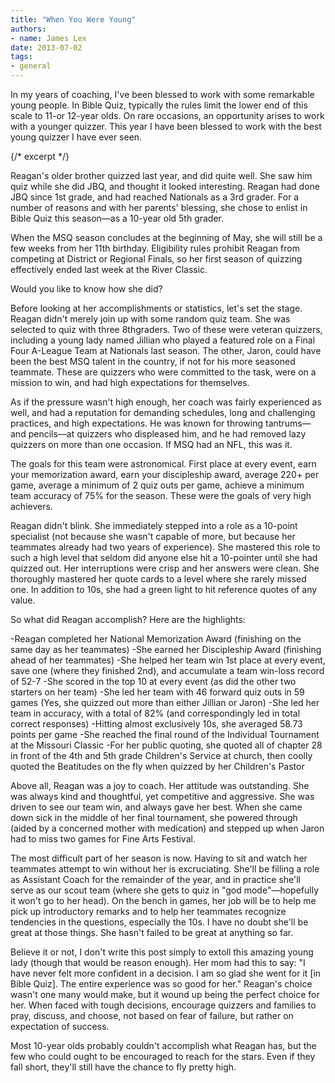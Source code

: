```yaml
---
title: "When You Were Young"
authors:
- name: James Lex
date: 2013-07-02
tags:
- general
---
```


In my years of coaching, I've been blessed to work with some remarkable young people. In Bible Quiz, typically the rules limit the lower end of this scale to 11-or 12-year olds. On rare occasions, an opportunity arises to work with a younger quizzer. This year I have been blessed to work with the best young quizzer I have ever seen.

{/* excerpt */}

Reagan's older brother quizzed last year, and did quite well. She saw him quiz while she did JBQ, and thought it looked interesting. Reagan had done JBQ since 1st grade, and had reached Nationals as a 3rd grader. For a number of reasons and with her parents' blessing, she chose to enlist in Bible Quiz this season—as a 10-year old 5th grader.

When the MSQ season concludes at the beginning of May, she will still be a few weeks from her 11th birthday. Eligibility rules prohibit Reagan from competing at District or Regional Finals, so her first season of quizzing effectively ended last week at the River Classic.

Would you like to know how she did?

Before looking at her accomplishments or statistics, let's set the stage. Reagan didn't merely join up with some random quiz team. She was selected to quiz with three 8thgraders. Two of these were veteran quizzers, including a young lady named Jillian who played a featured role on a Final Four A-League Team at Nationals last season. The other, Jaron, could have been the best MSQ talent in the country, if not for his more seasoned teammate. These are quizzers who were committed to the task, were on a mission to win, and had high expectations for themselves.

As if the pressure wasn't high enough, her coach was fairly experienced as well, and had a reputation for demanding schedules, long and challenging practices, and high expectations. He was known for throwing tantrums—and pencils—at quizzers who displeased him, and he had removed lazy quizzers on more than one occasion. If MSQ had an NFL, this was it.

The goals for this team were astronomical. First place at every event, earn your memorization award, earn your discipleship award, average 220+ per game, average a minimum of 2 quiz outs per game, achieve a minimum team accuracy of 75% for the season. These were the goals of very high achievers.

Reagan didn't blink. She immediately stepped into a role as a 10-point specialist (not because she wasn't capable of more, but because her teammates already had two years of experience). She mastered this role to such a high level that seldom did anyone else hit a 10-pointer until she had quizzed out. Her interruptions were crisp and her answers were clean. She thoroughly mastered her quote cards to a level where she rarely missed one. In addition to 10s, she had a green light to hit reference quotes of any value.

So what did Reagan accomplish? Here are the highlights:

\-Reagan completed her National Memorization Award (finishing on the same day as her teammates) -She earned her Discipleship Award (finishing ahead of her teammates) -She helped her team win 1st place at every event, save one (where they finished 2nd), and accumulate a team win-loss record of 52-7 -She scored in the top 10 at every event (as did the other two starters on her team) -She led her team with 46 forward quiz outs in 59 games (Yes, she quizzed out more than either Jillian or Jaron) -She led her team in accuracy, with a total of 82% (and correspondingly led in total correct responses) -Hitting almost exclusively 10s, she averaged 58.73 points per game -She reached the final round of the Individual Tournament at the Missouri Classic -For her public quoting, she quoted all of chapter 28 in front of the 4th and 5th grade Children's Service at church, then coolly quoted the Beatitudes on the fly when quizzed by her Children's Pastor

Above all, Reagan was a joy to coach. Her attitude was outstanding. She was always kind and thoughtful, yet competitive and aggressive. She was driven to see our team win, and always gave her best. When she came down sick in the middle of her final tournament, she powered through (aided by a concerned mother with medication) and stepped up when Jaron had to miss two games for Fine Arts Festival.

The most difficult part of her season is now. Having to sit and watch her teammates attempt to win without her is excruciating. She'll be filling a role as Assistant Coach for the remainder of the year, and in practice she'll serve as our scout team (where she gets to quiz in "god mode"—hopefully it won't go to her head). On the bench in games, her job will be to help me pick up introductory remarks and to help her teammates recognize tendencies in the questions, especially the 10s. I have no doubt she'll be great at those things. She hasn't failed to be great at anything so far.

Believe it or not, I don't write this post simply to extoll this amazing young lady (though that would be reason enough). Her mom had this to say: "I have never felt more confident in a decision. I am so glad she went for it \[in Bible Quiz\]. The entire experience was so good for her." Reagan's choice wasn't one many would make, but it wound up being the perfect choice for her. When faced with tough decisions, encourage quizzers and families to pray, discuss, and choose, not based on fear of failure, but rather on expectation of success.

Most 10-year olds probably couldn't accomplish what Reagan has, but the few who could ought to be encouraged to reach for the stars. Even if they fall short, they'll still have the chance to fly pretty high.

